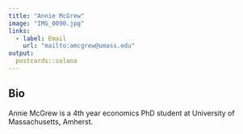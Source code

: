 ```yaml
---
title: "Annie McGrew"
image: "IMG_0090.jpg"
links:
  - label: Email
    url: "mailto:amcgrew@umass.edu"
output:
  postcards::solana
---
```

 
## Bio

Annie McGrew is a 4th year economics PhD student at University of Massachusetts, Amherst.
